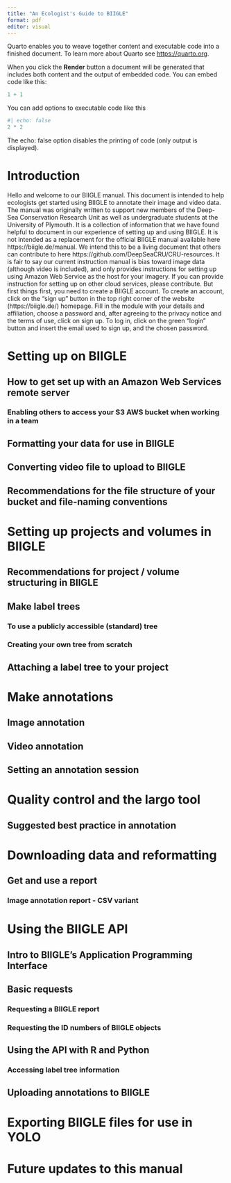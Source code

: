 ```yaml
---
title: "An Ecologist's Guide to BIIGLE"
format: pdf
editor: visual
---
```



Quarto enables you to weave together content and executable code into a finished document. To learn more about Quarto see <https://quarto.org>.



When you click the **Render** button a document will be generated that includes both content and the output of embedded code. You can embed code like this:

```r
1 + 1
```

You can add options to executable code like this

```r
#| echo: false
2 * 2
```

The echo: false option disables the printing of code (only output is displayed).


#	Introduction

Hello and welcome to our BIIGLE manual. This document is intended to help ecologists get started using BIIGLE to annotate their image and video data. The manual was originally written to support new members of the Deep-Sea Conservation Research Unit as well as undergraduate students at the University of Plymouth. It is a collection of information that we have found helpful to document in our experience of setting up and using BIIGLE. It is not intended as a replacement for the official BIIGLE manual available here https://biigle.de/manual. We intend this to be a living document that others can contribute to here https://github.com/DeepSeaCRU/CRU-resources. It is fair to say our current instruction manual is bias toward image data (although video is included), and only provides instructions for setting up using Amazon Web Service as the host for your imagery. If you can provide instruction for setting up on other cloud services, please contribute. But first things first, you need to create a BIIGLE account.
To create an account, click on the “sign up” button in the top right corner of the website (https://biigle.de/) homepage. Fill in the module with your details and affiliation, choose a password and, after agreeing to the privacy notice and the terms of use, click on sign up. To log in, click on the green “login” button and insert the email used to sign up, and the chosen password. 

#	Setting up on BIIGLE
## How to get set up with an Amazon Web Services remote server
###	Enabling others to access your S3 AWS bucket when working in a team
##	Formatting your data for use in BIIGLE
## Converting video file to upload to BIIGLE
##	Recommendations for the file structure of your bucket and file-naming conventions	
#	Setting up projects and volumes in BIIGLE
##	Recommendations for project / volume structuring in BIIGLE
##	Make label trees
###	To use a publicly accessible (standard) tree
###	Creating your own tree from scratch
##	Attaching a label tree to your project
#	Make annotations
##	Image annotation
##	Video annotation
##	Setting an annotation session
#	Quality control and the largo tool
##	Suggested best practice in annotation
#	Downloading data and reformatting
##	Get and use a report
###	Image annotation report - CSV variant
#	Using the BIIGLE API
##	Intro to BIIGLE’s Application Programming Interface
##	Basic requests
###	Requesting a BIIGLE report
###	Requesting the ID numbers of BIIGLE objects
##	Using the API with R and Python
###	Accessing label tree information
##	Uploading annotations to BIIGLE
#	Exporting BIIGLE files for use in YOLO
#	Future updates to this manual

